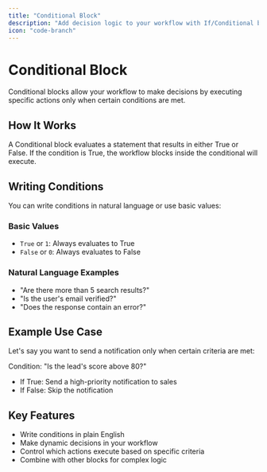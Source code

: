 ```yaml
---
title: "Conditional Block"
description: "Add decision logic to your workflow with If/Conditional blocks"
icon: "code-branch"
---
```


# Conditional Block

Conditional blocks allow your workflow to make decisions by executing specific actions only when certain conditions are met.

## How It Works

A Conditional block evaluates a statement that results in either True or False. If the condition is True, the workflow blocks inside the conditional will execute.

## Writing Conditions

You can write conditions in natural language or use basic values:

### Basic Values

- `True` or `1`: Always evaluates to True
- `False` or `0`: Always evaluates to False

### Natural Language Examples

- "Are there more than 5 search results?"
- "Is the user's email verified?"
- "Does the response contain an error?"

## Example Use Case

Let's say you want to send a notification only when certain criteria are met:

Condition: "Is the lead's score above 80?"

- If True: Send a high-priority notification to sales
- If False: Skip the notification

## Key Features

- Write conditions in plain English
- Make dynamic decisions in your workflow
- Control which actions execute based on specific criteria
- Combine with other blocks for complex logic
